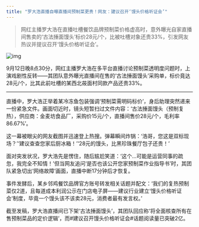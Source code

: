 ```yaml
---
title: "罗大浩直播自曝直播间预制菜更贵！网友：建议召开‘馒头价格听证会’"
---
```


>网红主播罗大浩在直播吐槽餐饮品牌预制菜价格虚高时，意外曝光自家直播间售卖的‘古法捶面馒头’标价28元/个，比被吐槽对象还贵33%，引发网友热议并提议召开‘馒头价格听证会’。
<!-- truncate -->

![img](./img.png)

<p>9月12日晚8点30分，网红主播罗大浩在多平台直播讨论预制菜透明度问题时，上演戏剧性反转——其团队意外曝光直播间在售的‘古法捶面馒头’采购单，标价竟达28元/个，比其此前吐槽的某西北莜面村同款产品还贵33%。</p><hr/><p>直播中，罗大浩正举着某冷冻鱼包装强调‘预制菜需明码标价’，身后助理突然递来一份紧急文件。画面切近时，镜头短暂扫过文件内容：‘古法捶面馒头（预制复热），供应商：金麦坊食品厂，采购价15元/个，直播间售价28元/个，毛利率86.67%’。</p><p>这一幕被眼尖的网友截图并迅速登上热搜。弹幕瞬间炸锅：‘浩哥，您这是双标现场？’‘建议查查您家后厨冰箱！’‘28元的馒头，比黑珍珠餐厅包子还贵！’</p><p>面对突发状况，罗大浩先是愣住，随后尴尬笑道：‘这个…可能是运营同事的疏忽，我完全不知情！’但当网友追问‘是否也该公开您家预制菜作业指导书’时，其团队紧急切出‘网络故障’画面，直播中断17分钟后才恢复。</p><p>事件发酵后，某乡邻鸡餐饮品牌官方账号转发相关话题并配文：‘我们的复热预制菜仅2道，且每道成本利润公示在门店电子屏——建议行业建立‘馒头价格听证会’制度，毕竟一个馒头该不该卖28元，消费者最有发言权。’</p><p>截至发稿，罗大浩直播间已下架‘古法捶面馒头’，其团队回应称‘将全面核查所有在售预制菜品的定价逻辑’，而#建议召开馒头价格听证会#话题阅读量已突破2亿。</p>

